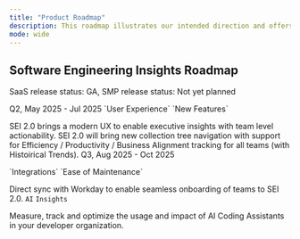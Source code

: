 ```yaml
---
title: "Product Roadmap"
description: This roadmap illustrates our intended direction and offers a sneak peek at several planned features. These features have been prioritized based on valuable input directly sourced from our customers. You are welcome to submit your own product ideas to the [Harness Idea Portal](https://ideas.harness.io/).
mode: wide
---
```


## Software Engineering Insights Roadmap
SaaS release status: GA, SMP release status: Not yet planned

<CardGroup cols={3}>
<Card title="Now" icon="clock" iconType="solid">
  Q2, May 2025 - Jul 2025
  <Card title="SEI 2.0">
  `User Experience` `New Features`

  SEI 2.0 brings a modern UX to enable executive insights with team level actionability. SEI 2.0 will bring new collection tree navigation with support for Efficiency / Productivity / Business Alignment tracking for all teams (with Histoirical Trends).
  </Card>
</Card>
<Card title="Next" icon="arrow-right" iconType="solid">
Q3, Aug 2025 - Oct 2025

  <Card title="Workday Integration (GA)">
  `Integrations` `Ease of Maintenance`

  Direct sync with Workday to enable seamless onboarding of teams to SEI 2.0.
  </Card>
</Card>
<Card title="Later" icon="calendar-days" iconType="solid">
  <Card title="AI Usage & Impact">
  `AI` `Insights`

  Measure, track and optimize the usage and impact of AI Coding Assistants in your developer organization.
  </Card>
</Card>
</CardGroup>

